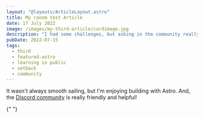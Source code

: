 ```yaml
---
layout: "@layouts/ArticleLayout.astro"
title: My ranom test Article
date: 17 July 2022
image: /images/my-third-article/cardimage.jpg
description: "I had some challenges, but asking in the community really helped!"
pubDate: 2022-07-15
tags:
  - third
  - featured-astro
  - learning in public
  - setback
  - community
---
```


It wasn't always smooth sailing, but I'm enjoying building with Astro. And, the [Discord community](https://astro.build/chat) is really friendly and helpful!

{" "}
